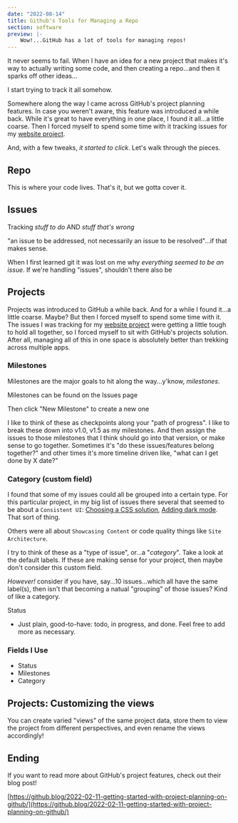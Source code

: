 ```yaml
---
date: "2022-08-14"
title: Github's Tools for Managing a Repo
section: software
preview: |- 
    Wow!...GitHub has a lot of tools for managing repos!
---
```


It never seems to fail. When I have an idea for a new project that makes it's way to actually writing 
some code, and then creating a repo...and then it sparks off other ideas...

I start trying to track it all somehow.

Somewhere along the way I came across GitHub's project planning features. In case you weren't 
aware, this feature was introduced a while back. While it's great to have everything in one 
place, I found it all...a little coarse. Then I forced myself to spend some time with it tracking 
issues for my [website project](https://github.com/meddlin/rushinglabs-blog/issues). 

And, with a few tweaks, _it started to click_. Let's walk through the pieces.


## Repo

This is where your code lives. That's it, but we gotta cover it.


## Issues

Tracking _stuff to do_ AND _stuff that's wrong_

"an issue to be addressed, not necessarily an issue to be resolved"...if that makes sense.

When I first learned git it was lost on me why _everything seemed to be an issue_. If we're 
handling "issues", shouldn't there also be 


## Projects

Projects was introduced to GitHub a while back. And for a while I found it...a little coarse.
Maybe? But then I forced myself to spend 
some time with it. The issues I was tracking for my [website project](https://github.com/meddlin/rushinglabs-blog/issues) 
were getting a little 
tough to hold all together, so I forced myself to sit with GitHub's projects solution. 
After all, managing all of this in one space is absolutely better than trekking across multiple 
apps.

### Milestones

Milestones are the major goals to hit along the way...y'know, _milestones_.

Milestones can be found on the Issues page

<CenteredImage
    srcUrl="https://meddlin-web.s3.us-east-2.amazonaws.com/2022-08-17_github-projects/milestones-issues-page.png"
    width="1340"
    height="381"
    layout="responsive"
    alt="Milestones can be found on GitHub issues page"
/>

Then click "New Milestone" to create a new one

<CenteredImage
    srcUrl="https://meddlin-web.s3.us-east-2.amazonaws.com/2022-08-17_github-projects/milestones-new-milestone.png"
    width="1352"
    height="362"
    layout="responsive"
    alt="Issues, then Milestones, then New Milestone"
/>


I like to think of these as checkpoints along your "path of progress". I like to break 
these down into v1.0, v1.5 as my milestones. And then assign the issues to those milestones that 
I think should go into that version, or make sense to go together. Sometimes it's "do these 
issues/features belong together?" and other times it's more timeline driven like, "what can 
I get done by X date?"



### Category (custom field)

I found that some of my issues could all be grouped into a certain type. For this particular project, in my big 
list of issues there several that seemed to be about a `Consistent UI`: [Choosing a CSS solution](https://github.com/meddlin/rushinglabs-blog/issues/95), 
[Adding dark mode](https://github.com/meddlin/rushinglabs-blog/issues/63). That sort of thing.

Others were all about `Showcasing Content` or code quality things like `Site Architecture`.

I try to think of these as a "type of issue", or...a "_category_". Take a look at the default labels.
If these are making sense for your project, then maybe don't consider this custom field.

_However!_ consider if you have, say...10 issues...which all have the same label(s), then isn't 
that becoming a natual "grouping" of those issues? Kind of like a category.

Status 

- Just plain, good-to-have: todo, in progress, and done. Feel free to add more as necessary.

### Fields I Use

- Status
- Milestones
- Category


## Projects: Customizing the views 

You can create varied "views" of the same project data, store them to view the project from different 
perspectives, and even rename the views accordingly!

<CenteredImage
    srcUrl="https://meddlin-web.s3.us-east-2.amazonaws.com/2022-08-17_github-projects/project-view-01.png"
    width="1104"
    height="267"
    layout="responsive"
    alt="GitHub projects table view. All issues displayed in a table."
/>

<CenteredImage
    srcUrl="https://meddlin-web.s3.us-east-2.amazonaws.com/2022-08-17_github-projects/project-view-02.png"
    width="1264"
    height="351"
    layout="responsive"
    alt="GitHub projects board view. All issues displayed in a kanban-style board."
/>

## Ending

If you want to read more about GitHub's project features, check out their 
blog post!

[https://github.blog/2022-02-11-getting-started-with-project-planning-on-github/](https://github.blog/2022-02-11-getting-started-with-project-planning-on-github/)